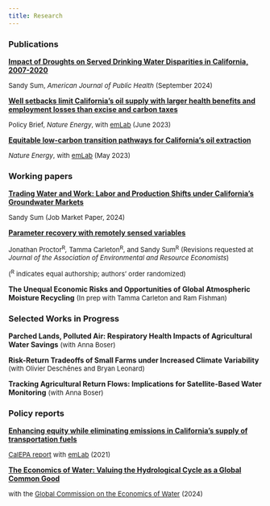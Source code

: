 ```yaml
---
title: Research
---
```


### Publications

[**Impact of Droughts on Served Drinking Water Disparities in
California,
2007-2020**](https://ajph.aphapublications.org/doi/10.2105/AJPH.2024.307758)

<font size="2"> Sandy Sum, *American Journal of Public Health*
(September 2024) </font>

[**Well setbacks limit California’s oil supply with larger health
benefits and employment losses than excise and carbon
taxes**](https://www.nature.com/articles/s41560-023-01273-0)

<font size="2"> Policy Brief, *Nature Energy*, with
[emLab](https://emlab.ucsb.edu/) (June 2023) </font>

[**Equitable low-carbon transition pathways for California’s oil
extraction**](https://www.nature.com/articles/s41560-023-01259-y)

<font size="2"> *Nature Energy*, with [emLab](https://emlab.ucsb.edu/)
(May 2023) </font>

### Working papers

[**Trading Water and Work: Labor and Production Shifts under
California's Groundwater
Markets**](https://drive.google.com/file/d/1z2F7DWDszOYYzkxyrcM8THEc7Nt8AWsp/view)

<font size="2">Sandy Sum (Job Market Paper, 2024)</font>

[**Parameter recovery with remotely sensed
variables**](https://www.nber.org/papers/w30861)

<font size="2">Jonathan Proctor^R^*,* Tamma Carleton^R^, and Sandy
Sum^R^ (Revisions requested at *Journal of the Association of
Environmental and Resource Economists*)</font>

<font size="2"> (^R^ indicates equal authorship; authors' order
randomized) </font>

**The Unequal Economic Risks and Opportunities of Global Atmospheric
Moisture Recycling** <font size="2">(In prep with Tamma Carleton and Ram
Fishman)</font>

### Selected Works in Progress

**Parched Lands, Polluted Air: Respiratory Health Impacts of
Agricultural Water Savings** <font size="2">(with Anna Boser)</font>

**Risk-Return Tradeoffs of Small Farms under Increased Climate
Variability** <font size="2">(with Olivier Deschênes and Bryan
Leonard)</font>

**Tracking Agricultural Return Flows: Implications for Satellite-Based
Water Monitoring** <font size="2">(with Anna Boser)</font>

### Policy reports

[**Enhancing equity while eliminating emissions in California's supply
of transportation
fuels**](https://www.google.com/url?q=https%3A%2F%2Fwww.dropbox.com%2Fs%2F6w4hrztnb8r7xe7%2FCA-CN-Study-2-Final-Report-0421.pdf%3Fdl%3D1&sa=D&sntz=1&usg=AOvVaw3pv7JBOJLm767dL8jnrE4o)

<font size="2"> [CalEPA
report](https://emlab.ucsb.edu/projects/identifying-equitable-pathways-reach-carbon-neutrality-californias-transportation-sector)
with [emLab](https://emlab.ucsb.edu/) (2021) </font>

[**The Economics of Water: Valuing the Hydrological Cycle as a Global
Common
Good**](https://watercommission.org/publication/executive-summary-the-economics-of-water/)

<font size="2">with the [Global Commission on the Economics of
Water](https://watercommission.org/) (2024)</font>

